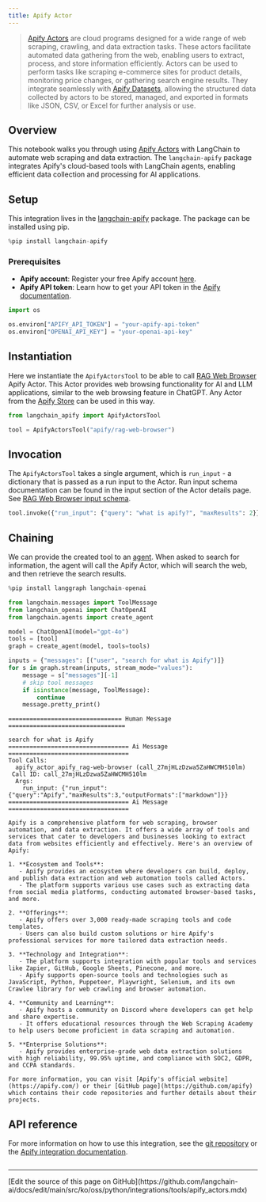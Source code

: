 ```yaml
---
title: Apify Actor
---
```


>[Apify Actors](https://docs.apify.com/platform/actors) are cloud programs designed for a wide range of web scraping, crawling, and data extraction tasks. These actors facilitate automated data gathering from the web, enabling users to extract, process, and store information efficiently. Actors can be used to perform tasks like scraping e-commerce sites for product details, monitoring price changes, or gathering search engine results. They integrate seamlessly with [Apify Datasets](https://docs.apify.com/platform/storage/dataset), allowing the structured data collected by actors to be stored, managed, and exported in formats like JSON, CSV, or Excel for further analysis or use.

## Overview

This notebook walks you through using [Apify Actors](https://docs.apify.com/platform/actors) with LangChain to automate web scraping and data extraction. The `langchain-apify` package integrates Apify's cloud-based tools with LangChain agents, enabling efficient data collection and processing for AI applications.

## Setup

This integration lives in the [langchain-apify](https://pypi.org/project/langchain-apify/) package. The package can be installed using pip.

```python
%pip install langchain-apify
```

### Prerequisites

- **Apify account**: Register your free Apify account [here](https://console.apify.com/sign-up).
- **Apify API token**: Learn how to get your API token in the [Apify documentation](https://docs.apify.com/platform/integrations/api).

```python
import os

os.environ["APIFY_API_TOKEN"] = "your-apify-api-token"
os.environ["OPENAI_API_KEY"] = "your-openai-api-key"
```

## Instantiation

Here we instantiate the `ApifyActorsTool` to be able to call [RAG Web Browser](https://apify.com/apify/rag-web-browser) Apify Actor. This Actor provides web browsing functionality for AI and LLM applications, similar to the web browsing feature in ChatGPT. Any Actor from the [Apify Store](https://apify.com/store) can be used in this way.

```python
from langchain_apify import ApifyActorsTool

tool = ApifyActorsTool("apify/rag-web-browser")
```

## Invocation

The `ApifyActorsTool` takes a single argument, which is `run_input` - a dictionary that is passed as a run input to the Actor. Run input schema documentation can be found in the input section of the Actor details page. See [RAG Web Browser input schema](https://apify.com/apify/rag-web-browser/input-schema).

```python
tool.invoke({"run_input": {"query": "what is apify?", "maxResults": 2}})
```

## Chaining

We can provide the created tool to an [agent](https://python.langchain.com/docs/tutorials/agents/). When asked to search for information, the agent will call the Apify Actor, which will search the web, and then retrieve the search results.

```python
%pip install langgraph langchain-openai
```

```python
from langchain.messages import ToolMessage
from langchain_openai import ChatOpenAI
from langchain.agents import create_agent

model = ChatOpenAI(model="gpt-4o")
tools = [tool]
graph = create_agent(model, tools=tools)
```

```python
inputs = {"messages": [("user", "search for what is Apify")]}
for s in graph.stream(inputs, stream_mode="values"):
    message = s["messages"][-1]
    # skip tool messages
    if isinstance(message, ToolMessage):
        continue
    message.pretty_print()
```

```output
================================ Human Message =================================

search for what is Apify
================================== Ai Message ==================================
Tool Calls:
  apify_actor_apify_rag-web-browser (call_27mjHLzDzwa5ZaHWCMH510lm)
 Call ID: call_27mjHLzDzwa5ZaHWCMH510lm
  Args:
    run_input: {"run_input":{"query":"Apify","maxResults":3,"outputFormats":["markdown"]}}
================================== Ai Message ==================================

Apify is a comprehensive platform for web scraping, browser automation, and data extraction. It offers a wide array of tools and services that cater to developers and businesses looking to extract data from websites efficiently and effectively. Here's an overview of Apify:

1. **Ecosystem and Tools**:
   - Apify provides an ecosystem where developers can build, deploy, and publish data extraction and web automation tools called Actors.
   - The platform supports various use cases such as extracting data from social media platforms, conducting automated browser-based tasks, and more.

2. **Offerings**:
   - Apify offers over 3,000 ready-made scraping tools and code templates.
   - Users can also build custom solutions or hire Apify's professional services for more tailored data extraction needs.

3. **Technology and Integration**:
   - The platform supports integration with popular tools and services like Zapier, GitHub, Google Sheets, Pinecone, and more.
   - Apify supports open-source tools and technologies such as JavaScript, Python, Puppeteer, Playwright, Selenium, and its own Crawlee library for web crawling and browser automation.

4. **Community and Learning**:
   - Apify hosts a community on Discord where developers can get help and share expertise.
   - It offers educational resources through the Web Scraping Academy to help users become proficient in data scraping and automation.

5. **Enterprise Solutions**:
   - Apify provides enterprise-grade web data extraction solutions with high reliability, 99.95% uptime, and compliance with SOC2, GDPR, and CCPA standards.

For more information, you can visit [Apify's official website](https://apify.com/) or their [GitHub page](https://github.com/apify) which contains their code repositories and further details about their projects.
```

## API reference

For more information on how to use this integration, see the [git repository](https://github.com/apify/langchain-apify) or the [Apify integration documentation](https://docs.apify.com/platform/integrations/langgraph).

```python

```

---

<Callout icon="pen-to-square" iconType="regular">
  [Edit the source of this page on GitHub](https://github.com/langchain-ai/docs/edit/main/src/ko/oss/python/integrations/tools/apify_actors.mdx)
</Callout>

